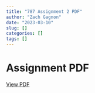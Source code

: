 ```yaml
---
title: "787 Assignment 2 PDF"
author: "Zach Gagnon"
date: "2023-03-10"
slug: []
categories: []
tags: []
---
```


# Assignment PDF

[View PDF]("/content/posts/Stat787---Assignment-2.pdf")